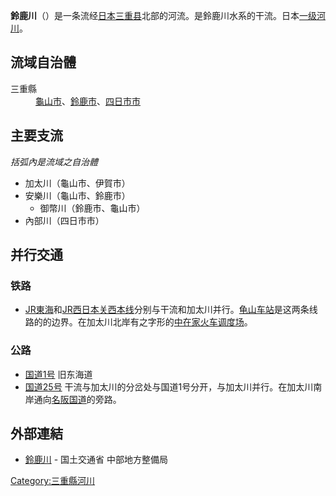 {{Infobox 日本河川
|名稱=鈴鹿川
|平假名=すずかがわ
|拼音=Suzukagawa
|長度=40
|標高=800
|流量=7.21
|流域面積=323
|水源=[[那須原岳|那須原岳]]（三重縣）
|注入=[[伊勢灣|伊勢灣]]（三重縣）
|流經=[[三重縣|三重縣]]
|圖像=
}}
'''鈴鹿川'''（{{jpn|j=鈴鹿川|hg=すずかがわ|rm=Suzukagawa|f=y}}）是一条流经[[日本|日本]][[三重县|三重县]]北部的河流。是鈴鹿川水系的干流。日本[[一級水系|一级河川]]。

== 流域自治體 ==
; 三重縣
: [[龜山市|龜山市]]、[[鈴鹿市|鈴鹿市]]、[[四日市市|四日市市]]

== 主要支流 ==
''括弧內是流域之自治體''
* 加太川（龜山市、伊賀市）
* 安樂川（龜山市、鈴鹿市）
** 御幣川（鈴鹿市、龜山市）
* 內部川（四日市市）

== 并行交通 ==
=== 铁路 ===
*[[JR東海|JR東海]]和[[JR西日本|JR西日本]][[关西本线|关西本线]]分别与干流和加太川并行。[[龜山車站_(三重縣)|龟山车站]]是这两条线路的的边界。在加太川北岸有之字形的[[中在家火车调度场|中在家火车调度场]]。
=== 公路 ===
*[[國道1號_(日本)|国道1号]] 旧东海道
*[[国道25号|国道25号]] 干流与加太川的分岔处与国道1号分开，与加太川并行。在加太川南岸通向[[名阪国道|名阪国道]]的旁路。

== 外部連結 ==
{{Commonscat-inline|Suzuka river}}
* [https://web.archive.org/web/20130206025450/http://www.cbr.mlit.go.jp/kawatomizu/kasen/suzukagawa/suzukagawa.html 鈴鹿川] - 国土交通省 中部地方整備局

{{日本一級水系的河川}}
{{DEFAULTSORT:Suzukagawa}}

[[Category:三重縣河川|Category:三重縣河川]]